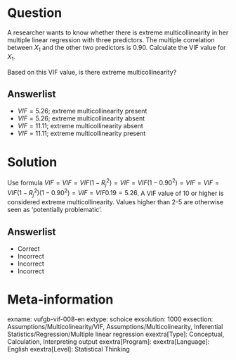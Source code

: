 Question
========

A researcher wants to know whether there is extreme multicollinearity in her multiple linear regression with three predictors. The multiple correlation between $X_{1}$ and the other two predictors is 0.90. Calculate the VIF value for $X_{1}$. 

Based on this VIF value, is there extreme multicollinearity?
  
Answerlist
----------
* $VIF = 5.26$; extreme multicollinearity present
* $VIF = 5.26$; extreme multicollinearity absent
* $VIF = 11.11$; extreme multicollinearity absent
* $VIF = 11.11$; extreme multicollinearity present 

Solution
========

Use formula $VIF = VIF = VIF{(1-R_{j}^{2})} = VIF = VIF{(1-0.90^{2})} = VIF = VIF = VIF {(1-R_{j}^{2})}{(1-0.90^{2})} = VIF = VIF{0.19} = 5.26$. A VIF value of 10 or higher is considered extreme multicollinearity. Values higher than 2-5 are otherwise seen as ‘potentially problematic’.

Answerlist
----------
* Correct
* Incorrect
* Incorrect
* Incorrect

Meta-information
================
exname: vufgb-vif-008-en
extype: schoice
exsolution: 1000
exsection: Assumptions/Multicolinearity/VIF, Assumptions/Multicolinearity, Inferential Statistics/Regression/Multiple linear regression
exextra[Type]: Conceptual, Calculation, Interpreting output
exextra[Program]: 
exextra[Language]: English
exextra[Level]: Statistical Thinking

